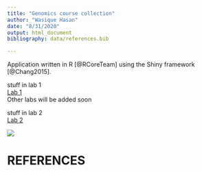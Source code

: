 ```yaml
---
title: "Genomics course collection"
author: "Wasique Hasan"
date: "8/31/2020"
output: html_document
bibliography: data/references.bib

---
```

Application written in R [@RCoreTeam] using the Shiny framework [@Chang2015].


stuff in lab 1\
[Lab 1](https://github.com/wasiquehasan/genomics/blob/master/lab1_wasiquehasan.R)\
Other labs will be added soon

stuff in lab 2\
[Lab 2](https://github.com/wasiquehasan/genomics/blob/master/lab2_wasiquehasan.R)\

![](D:\Art\fat appa 1.jpg)

# REFERENCES
